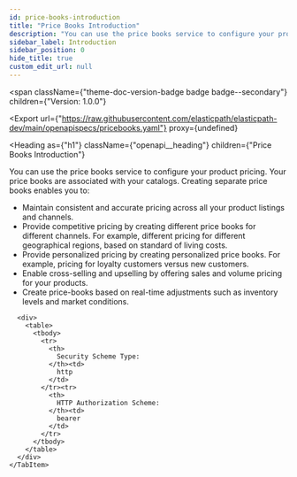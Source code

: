 ```yaml
---
id: price-books-introduction
title: "Price Books Introduction"
description: "You can use the price books service to configure your product pricing. Your price books are associated with your catalogs. Creating separate price books enables you to:"
sidebar_label: Introduction
sidebar_position: 0
hide_title: true
custom_edit_url: null
---
```



<span
  className={"theme-doc-version-badge badge badge--secondary"}
  children={"Version: 1.0.0"}
>
</span>

<Export
  url={"https://raw.githubusercontent.com/elasticpath/elasticpath-dev/main/openapispecs/pricebooks.yaml"}
  proxy={undefined}
>
  
</Export>

<Heading
  as={"h1"}
  className={"openapi__heading"}
  children={"Price Books Introduction"}
>
</Heading>



You can use the price books service to configure your product pricing. Your price books are associated with your catalogs. Creating separate price books enables you to:

- Maintain consistent and accurate pricing across all your product listings and channels.
- Provide competitive pricing by creating different price books for different channels. For example, different pricing for different geographical regions, based on standard of living costs.
- Provide personalized pricing by creating personalized price books. For example, pricing for loyalty customers versus new customers.
- Enable cross-selling and upselling by offering sales and volume pricing for your products.
- Create price-books based on real-time adjustments such as inventory levels and market conditions.


<div
  style={{"marginBottom":"2rem"}}
>
  <Heading
    id={"authentication"}
    as={"h2"}
    className={"openapi-tabs__heading"}
    children={"Authentication"}
  >
  </Heading><SchemaTabs
    className={"openapi-tabs__security-schemes"}
  >
    <TabItem
      label={"HTTP: Bearer Auth"}
      value={"bearerAuth"}
    >
      
      
      
      
      <div>
        <table>
          <tbody>
            <tr>
              <th>
                Security Scheme Type:
              </th><td>
                http
              </td>
            </tr><tr>
              <th>
                HTTP Authorization Scheme:
              </th><td>
                bearer
              </td>
            </tr>
          </tbody>
        </table>
      </div>
    </TabItem>
  </SchemaTabs>
</div>
      